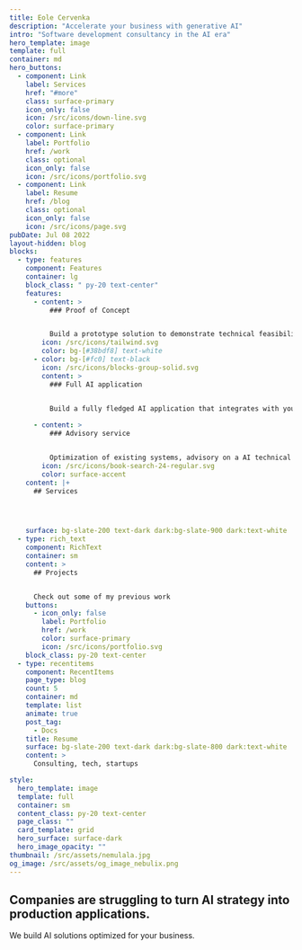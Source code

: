 ```yaml
---
title: Eole Cervenka
description: "Accelerate your business with generative AI"
intro: "Software development consultancy in the AI era"
hero_template: image
template: full
container: md
hero_buttons:
  - component: Link
    label: Services
    href: "#more"
    class: surface-primary
    icon_only: false
    icon: /src/icons/down-line.svg
    color: surface-primary
  - component: Link
    label: Portfolio
    href: /work
    class: optional
    icon_only: false
    icon: /src/icons/portfolio.svg
  - component: Link
    label: Resume
    href: /blog
    class: optional
    icon_only: false
    icon: /src/icons/page.svg
pubDate: Jul 08 2022
layout-hidden: blog
blocks:
  - type: features
    component: Features
    container: lg
    block_class: " py-20 text-center"
    features:
      - content: >
          ### Proof of Concept


          Build a prototype solution to demonstrate technical feasibility and value of a full scale project.
        icon: /src/icons/tailwind.svg
        color: bg-[#38bdf8] text-white
      - color: bg-[#fc0] text-black
        icon: /src/icons/blocks-group-solid.svg
        content: >
          ### Full AI application

  
          Build a fully fledged AI application that integrates with your infrastructure.

      - content: >
          ### Advisory service


          Optimization of existing systems, advisory on a AI technical roadmap or on a technical hire.
        icon: /src/icons/book-search-24-regular.svg
        color: surface-accent
    content: |+
      ## Services




    surface: bg-slate-200 text-dark dark:bg-slate-900 dark:text-white
  - type: rich_text
    component: RichText
    container: sm
    content: >
      ## Projects


      Check out some of my previous work
    buttons:
      - icon_only: false
        label: Portfolio
        href: /work
        color: surface-primary
        icon: /src/icons/portfolio.svg
    block_class: py-20 text-center  
  - type: recentitems
    component: RecentItems
    page_type: blog
    count: 5
    container: md
    template: list
    animate: true
    post_tag:
      - Docs
    title: Resume
    surface: bg-slate-200 text-dark dark:bg-slate-800 dark:text-white
    content: >
      Consulting, tech, startups

style:
  hero_template: image
  template: full
  container: sm
  content_class: py-20 text-center
  page_class: ""
  card_template: grid
  hero_surface: surface-dark
  hero_image_opacity: ""
thumbnail: /src/assets/nemulala.jpg
og_image: /src/assets/og_image_nebulix.png
---
```


## Companies are struggling to turn AI strategy into production applications.

We build AI solutions optimized for your business.